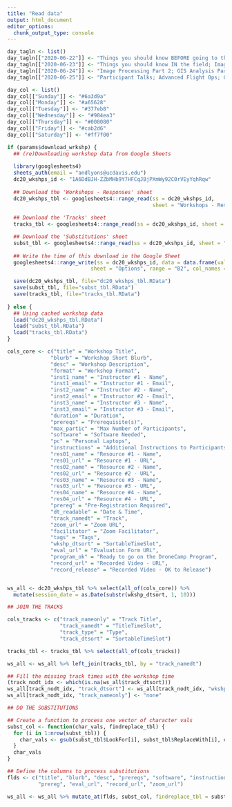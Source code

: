 ```yaml
---
title: "Read data"
output: html_document
editor_options: 
  chunk_output_type: console
---
```


```r
day_tagln <- list()
day_tagln[["2020-06-22"]] <- "Things you should know BEFORE going to the field"
day_tagln[["2020-06-23"]] <- "Things you should know IN the field; Image Processing Part 1"
day_tagln[["2020-06-24"]] <- "Image Processing Part 2; GIS Analysis Part 1"
day_tagln[["2020-06-25"]] <- "Participant Talks; Advanced Flight Ops; GIS Analysis Part 2; Deeper Dives by Field"

day_col <- list()
day_col[["Sunday"]] <- "#6a3d9a"
day_col[["Monday"]] <- "#a65628"
day_col[["Tuesday"]] <- "#377eb8"
day_col[["Wednesday"]] <- "#984ea3"
day_col[["Thursday"]] <- "#008080"
day_col[["Friday"]] <- "#cab2d6"
day_col[["Saturday"]] <- "#ff7f00"

if (params$download_wrkshp) {
  ## (re)Downloading workshop data from Google Sheets
  
  library(googlesheets4)
  sheets_auth(email = "andlyons@ucdavis.edu")
  dc20_wkshps_id <- "1A6DdBJH-ZZbMHb9Y7HFCqJBjPXmWy92C0rVEyYqhRqw"
  
  ## Download the 'Workshops - Responses' sheet
  dc20_wkshps_tbl <- googlesheets4::range_read(ss = dc20_wkshps_id, 
                                               sheet = "Workshops - Responses", range = NULL)
  
  ## Download the 'Tracks' sheet
  tracks_tbl <- googlesheets4::range_read(ss = dc20_wkshps_id, sheet = "Tracks", range = NULL)

  ## Download the 'Substitutions' sheet
  subst_tbl <- googlesheets4::range_read(ss = dc20_wkshps_id, sheet = "Substitutions", range = NULL)
 
  ## Write the time of this download in the Google Sheet
  googlesheets4::range_write(ss = dc20_wkshps_id, data = data.frame(val = Sys.time()),
                           sheet = "Options", range = "B2", col_names = FALSE, reformat = FALSE)

  save(dc20_wkshps_tbl, file="dc20_wkshps_tbl.RData")
  save(subst_tbl, file="subst_tbl.RData")
  save(tracks_tbl, file="tracks_tbl.RData")
  
} else {
  ## Using cached workshop data
  load("dc20_wkshps_tbl.RData")
  load("subst_tbl.RData")
  load("tracks_tbl.RData")
}

cols_core <- c("title" = "Workshop Title", 
              "blurb" = "Workshop Short Blurb", 
              "desc" = "Workshop Description", 
              "format" = "Workshop Format", 
              "inst1_name" = "Instructor #1 - Name", 
              "inst1_email" = "Instructor #1 - Email", 
              "inst2_name" = "Instructor #2 - Name", 
              "inst2_email" = "Instructor #2 - Email", 
              "inst3_name" = "Instructor #3 - Name", 
              "inst3_email" = "Instructor #3 - Email", 
              "duration" = "Duration", 
              "prereqs" = "Prerequisite(s)", 
              "max_partic" = "Max Number of Participants", 
              "software" = "Software Needed", 
              "pc" = "Personal Laptops", 
              "instructions" = "Additional Instructions to Participants", 
              "res01_name" = "Resource #1 - Name", 
              "res01_url" = "Resource #1 - URL", 
              "res02_name" = "Resource #2 - Name", 
              "res02_url" = "Resource #2 - URL", 
              "res03_name" = "Resource #3 - Name", 
              "res03_url" = "Resource #3 - URL", 
              "res04_name" = "Resource #4 - Name", 
              "res04_url" = "Resource #4 - URL", 
              "prereg" = "Pre-Registration Required", 
              "dt_readable" = "Date & Time", 
              "track_namedt" = "Track", 
              "zoom_url" = "Zoom URL", 
              "facilitator" = "Zoom Facilitator", 
              "tags" = "Tags", 
              "wkshp_dtsort" = "SortableTimeSlot",
              "eval_url" = "Evaluation Form URL", 
              "program_ok" = "Ready to go on the DroneCamp Program", 
              "record_url" = "Recorded Video - URL", 
              "record_release" = "Recorded Video - OK to Release")


ws_all <- dc20_wkshps_tbl %>% select(all_of(cols_core)) %>% 
  mutate(session_date = as.Date(substr(wkshp_dtsort, 1, 10)))

## JOIN THE TRACKS

cols_tracks <- c("track_nameonly" = "Track Title", 
                 "track_namedt" = "TitleTimeSlot",
                 "track_type" = "Type",
                 "track_dtsort" = "SortableTimeSlot")

tracks_tbl <- tracks_tbl %>% select(all_of(cols_tracks))

ws_all <- ws_all %>% left_join(tracks_tbl, by = "track_namedt")

## Fill the missing track times with the workshop time
(track_nodt_idx <- which(is.na(ws_all$track_dtsort)))
ws_all[track_nodt_idx, "track_dtsort"] <- ws_all[track_nodt_idx, "wkshp_dtsort"]
ws_all[track_nodt_idx, "track_nameonly"] <- "none"

## DO THE SUBSTITUTIONS

## Create a function to process one vector of character vals
subst_col <- function(char_vals, findreplace_tbl) {
  for (i in 1:nrow(subst_tbl)) {
    char_vals <- gsub(subst_tbl$LookFor[i], subst_tbl$ReplaceWith[i], char_vals, fixed = TRUE)
  }
  char_vals
}

## Define the columns to process substitutions
flds <- c("title", "blurb", "desc", "prereqs", "software", "instructions", 
          "prereg", "eval_url", "record_url", "zoom_url")

ws_all <- ws_all %>% mutate_at(flds, subst_col, findreplace_tbl = subst_tbl)

```

